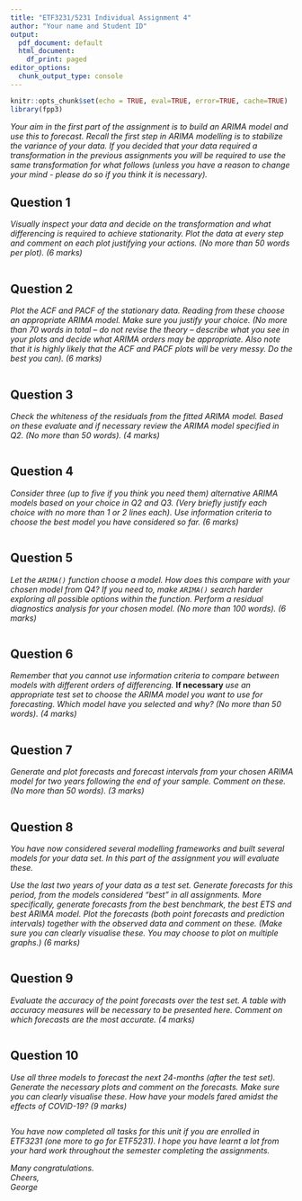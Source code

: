 ```yaml
---
title: "ETF3231/5231 Individual Assignment 4"
author: "Your name and Student ID"
output:
  pdf_document: default
  html_document:
    df_print: paged
editor_options: 
  chunk_output_type: console
---
```


```r
knitr::opts_chunk$set(echo = TRUE, eval=TRUE, error=TRUE, cache=TRUE)
library(fpp3)

```

*Your aim in the first part of the assignment is to build an ARIMA model and use this to forecast. Recall the first step in ARIMA modelling is to stabilize the variance of your data. If you decided that your data required a transformation in the previous assignments you will be required to use the same transformation for what follows (unless you have a reason to change your mind - please do so if you think it is necessary).*

## Question 1

*Visually inspect your data and decide on the transformation and what differencing is required to achieve stationarity. Plot the data at every step and comment on each plot justifying your actions. (No more than 50 words per plot). (6 marks)*

```r

```

\newpage
## Question 2

*Plot the ACF and PACF of the stationary data. Reading from these choose an appropriate ARIMA model. Make sure you justify your choice. (No more than 70 words in total – do not revise the theory – describe what you see in your plots and decide what ARIMA orders may be appropriate. Also note that it is highly likely that the ACF and PACF plots will be very messy. Do the best you can). (6 marks)*

```r

```

\newpage
## Question 3

*Check the whiteness of the residuals from the fitted ARIMA model. Based on these evaluate and if necessary review the ARIMA model specified in Q2. (No more than 50 words). (4 marks)*

```r

```

\newpage
## Question 4

*Consider three (up to five if you think you need them) alternative ARIMA models based on your choice in Q2 and Q3. (Very briefly justify each choice with no more than 1 or 2 lines each). Use information criteria to choose the best model you have considered so far. (6 marks)*

```r

```

\newpage
## Question 5

*Let the `ARIMA()` function choose a model. How does this compare with your chosen model from Q4? If you need to, make `ARIMA()` search harder exploring all possible options within the function. Perform a residual diagnostics analysis for your chosen model. (No more than 100 words). (6 marks)*

```r

```

\newpage
## Question 6

*Remember that you cannot use information criteria to compare between models with different orders of differencing.* **If necessary** *use an appropriate test set to choose the ARIMA model you want to use for forecasting. Which model have you selected and why? (No more than 50 words). (4 marks)*

```r

```

\newpage
## Question 7

*Generate and plot forecasts and forecast intervals from your chosen ARIMA model for two years following the end of your sample. Comment on these. (No more than 50 words). (3 marks)*

```r

```

\newpage
## Question 8

*You have now considered several modelling frameworks and built several models for your data set. In this part of the assignment you will evaluate these.*

*Use the last two years of your data as a test set. Generate forecasts for this period, from the models considered "best" in all assignments. More specifically, generate forecasts from the best benchmark, the best ETS and best ARIMA model. Plot the forecasts (both point forecasts and prediction intervals) together with the observed data and comment on these. (Make sure you can clearly visualise these. You may choose to plot on multiple graphs.) (6 marks)* 

```r

```

\newpage
## Question 9

*Evaluate the accuracy of the point forecasts over the test set. A table with accuracy measures will be necessary to be presented here. Comment on which forecasts are the most accurate. (4 marks)*
```r

```


\newpage
## Question 10

*Use all three models to forecast the next 24-months (after the test set). Generate the necessary plots and comment on the forecasts. Make sure you can clearly visualise these. How have your models fared amidst the effects of COVID-19? (9 marks)*

```r

```


*You have now completed all tasks for this unit if you are enrolled in ETF3231 (one more to go for ETF5231). I hope you have learnt a lot from your hard work throughout the semester completing the assignments.*

*Many congratulations.*\
*Cheers,*\
*George*

